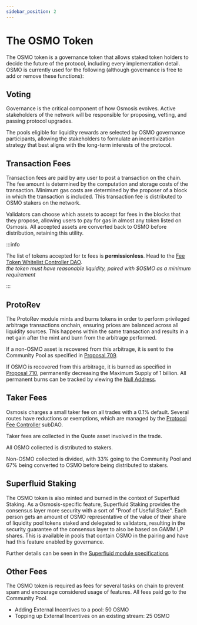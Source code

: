 ```yaml
---
sidebar_position: 2
---
```

# The OSMO Token

The OSMO token is a governance token that allows staked token holders to decide the future of the protocol, including every implementation detail. OSMO is currently used for the following (although governance is free to add or remove these functions):

## Voting
Governance is the critical component of how Osmosis evolves. Active stakeholders of the network will be responsible for proposing, vetting, and passing protocol upgrades.

The pools eligible for liquidity rewards are selected by OSMO governance participants, allowing the stakeholders to formulate an incentivization strategy that best aligns with the long-term interests of the protocol.

## Transaction Fees
Transaction fees are paid by any user to post a transaction on the chain. The fee amount is determined by the computation and storage costs of the transaction. Minimum gas costs are determined by the proposer of a block in which the transaction is included. This transaction fee is distributed to OSMO stakers on the network.

Validators can choose which assets to accept for fees in the blocks that they propose, allowing users to pay for gas in almost any token listed on Osmosis. All accepted assets are converted back to OSMO before distribution, retaining this utility.

:::info

The list of tokens accepted for tx fees is **permissionless**. Head to the [Fee Token Whitelist Controller DAO](https://daodao.zone/dao/osmo17eqe9dpglajwd48r65lasq3mftra5q4uxce525htyvjdp0q037vqpurhve/proposals).  
_the token must have reasonable liquidity, paired with $OSMO as a minimum requirement_

:::

## ProtoRev
The ProtoRev module mints and burns tokens in order to perform privileged arbitrage transactions onchain, ensuring prices are balanced across all liquidity sources. This happens within the same transaction and results in a net gain after the mint and burn from the arbitrage performed.

If a non-OSMO asset is recovered from this arbitrage, it is sent to the Community Pool as specified in [Proposal 709](https://daodao.zone/dao/osmosis/proposals/709).

If OSMO is recovered from this arbitrage, it is burned as specified in [Proposal 710](https://daodao.zone/dao/osmosis/proposals/710), permanently decreasing the Maximum Supply of 1 billion.
All permanent burns can be tracked by viewing the [Null Address](https://www.mintscan.io/osmosis/address/osmo1qqqqqqqqqqqqqqqqqqqqqqqqqqqqqqqqmcn030).

## Taker Fees
Osmosis charges a small taker fee on all trades with a 0.1% default.
Several routes have reductions or exemptions, which are managed by the [Protocol Fee Controller](https://daodao.zone/dao/osmo162wk8qc3w5s9hfs8dm76wrqnk6fjmsez2t4kk6zyugmrlzgds8sqfesmlm) subDAO.

Taker fees are collected in the Quote asset involved in the trade. 

All OSMO collected is distributed to stakers. 

Non-OSMO collected is divided, with 33% going to the Community Pool and 67% being converted to OSMO before being distributed to stakers.

## Superfluid Staking
The OSMO token is also minted and burned in the context of Superfluid Staking. As a Osmosis-specific feature, Superfluid Staking provides the consensus layer more security with a sort of "Proof of Useful Stake". Each person gets an amount of OSMO representative of the value of their share of liquidity pool tokens staked and delegated to validators, resulting in the security guarantee of the consensus layer to also be based on GAMM LP shares. This is available in pools that contain OSMO in the pairing and have had this feature enabled by governance.

Further details can be seen in the [Superfluid module specifications](/osmosis-core/modules/superfluid/)

## Other Fees
The OSMO token is required as fees for several tasks on chain to prevent spam and encourage considered usage of features. All fees paid go to the Community Pool.

* Adding External Incentives to a pool: 50 OSMO
* Topping up External Incentives on an existing stream: 25 OSMO
